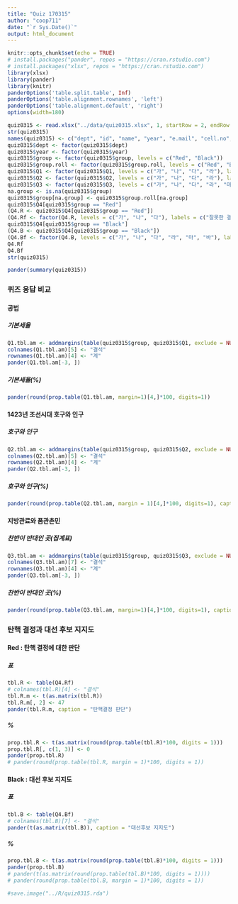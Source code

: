 ```yaml
---
title: "Quiz 170315"
author: "coop711"
date: "`r Sys.Date()`"
output: html_document
---
```


```r
knitr::opts_chunk$set(echo = TRUE)
# install.packages("pander", repos = "https://cran.rstudio.com")
# install.packages("xlsx", repos = "https://cran.rstudio.com")
library(xlsx)
library(pander)
library(knitr)
panderOptions('table.split.table', Inf)
panderOptions('table.alignment.rownames', 'left')
panderOptions('table.alignment.default', 'right')
options(width=180)
```

```r
quiz0315 <- read.xlsx("../data/quiz0315.xlsx", 1, startRow = 2, endRow = 162, colIndex = c(3:7, 9:15), colClasses = c(rep("character", 12)), stringsAsFactors = FALSE)
str(quiz0315)
names(quiz0315) <- c("dept", "id", "name", "year", "e.mail", "cell.no", "Q1", "Q2", "Q3", "Q4", "group", "group.roll")
quiz0315$dept <- factor(quiz0315$dept)
quiz0315$year <- factor(quiz0315$year)
quiz0315$group <- factor(quiz0315$group, levels = c("Red", "Black"))
quiz0315$group.roll <- factor(quiz0315$group.roll, levels = c("Red", "Black"))
quiz0315$Q1 <- factor(quiz0315$Q1, levels = c("가", "나", "다", "라"), labels = c("1/10", "1/15", "1/20", "1/30"))
quiz0315$Q2 <- factor(quiz0315$Q2, levels = c("가", "나", "다", "라"), labels = c("15만호", "20만호", "44만호", "130만호"))
quiz0315$Q3 <- factor(quiz0315$Q3, levels = c("가", "나", "다", "라", "마", "무응답"), labels = c("경기", "평안", "전라", "경상", "충청", "무응답"))
na.group <- is.na(quiz0315$group)
quiz0315$group[na.group] <- quiz0315$group.roll[na.group]
quiz0315$Q4[quiz0315$group == "Red"]
(Q4.R <- quiz0315$Q4[quiz0315$group == "Red"])
(Q4.Rf <- factor(Q4.R, levels = c("가", "나", "다"), labels = c("잘못한 결정", "잘한 결정", "모르겠다"), exclude = NA))
quiz0315$Q4[quiz0315$group == "Black"]
(Q4.B <- quiz0315$Q4[quiz0315$group == "Black"])
(Q4.Bf <- factor(Q4.B, levels = c("가", "나", "다", "라", "마", "바"), labels = c("황교안", "이재명", "안희정", "안철수", "문재인", "기타/없다"), exclude = NA))
Q4.Rf
Q4.Bf
str(quiz0315)
```

```r
pander(summary(quiz0315))
```

### 퀴즈 응답 비교

#### 공법

##### 기본세율

```r
Q1.tbl.am <- addmargins(table(quiz0315$group, quiz0315$Q1, exclude = NULL), margin = 1)
colnames(Q1.tbl.am)[5] <- "결석"
rownames(Q1.tbl.am)[4] <- "계"
pander(Q1.tbl.am[-3, ])
```

##### 기본세율(%)

```r
pander(round(prop.table(Q1.tbl.am, margin=1)[4,]*100, digits=1))
```

#### 1423년 조선시대 호구와 인구

##### 호구와 인구

```r
Q2.tbl.am <- addmargins(table(quiz0315$group, quiz0315$Q2, exclude = NULL), margin = 1)
colnames(Q2.tbl.am)[5] <- "결석"
rownames(Q2.tbl.am)[4] <- "계"
pander(Q2.tbl.am[-3, ])
```

##### 호구와 인구(%)

```r
pander(round(prop.table(Q2.tbl.am, margin = 1)[4,]*100, digits=1), caption="공법도입과 대신들")
```

#### 지방관료와 품관촌민

##### 찬반이 반대인 곳(집계표)

```r
Q3.tbl.am <- addmargins(table(quiz0315$group, quiz0315$Q3, exclude = NULL), margin = 1)
colnames(Q3.tbl.am)[7] <- "결석"
rownames(Q3.tbl.am)[4] <- "계"
pander(Q3.tbl.am[-3, ])
```

##### 찬반이 반대인 곳(%)

```r
pander(round(prop.table(Q3.tbl.am, margin=1)[4,]*100, digits=1), caption="품관촌민들의 찬반")
```

### 탄핵 결정과 대선 후보 지지도

#### Red : 탄핵 결정에 대한 판단

##### 표

```r
tbl.R <- table(Q4.Rf)
# colnames(tbl.R)[4] <- "결석"
tbl.R.m <- t(as.matrix(tbl.R))
tbl.R.m[, 2] <- 47
pander(tbl.R.m, caption = "탄핵결정 판단")
```

##### %

```r
prop.tbl.R <- t(as.matrix(round(prop.table(tbl.R)*100, digits = 1)))
prop.tbl.R[, c(1, 3)] <- 0
pander(prop.tbl.R)
# pander(round(prop.table(tbl.R, margin = 1)*100, digits = 1))
```

#### Black : 대선 후보 지지도

##### 표

```r
tbl.B <- table(Q4.Bf)
# colnames(tbl.B)[7] <- "결석"
pander(t(as.matrix(tbl.B)), caption = "대선후보 지지도")
```

##### %

```r
prop.tbl.B <- t(as.matrix(round(prop.table(tbl.B)*100, digits = 1)))
pander(prop.tbl.B)
# pander(t(as.matrix(round(prop.table(tbl.B)*100, digits = 1))))
# pander(round(prop.table(tbl.B, margin = 1)*100, digits = 1))
```

```r
#save.image("../R/quiz0315.rda")
```